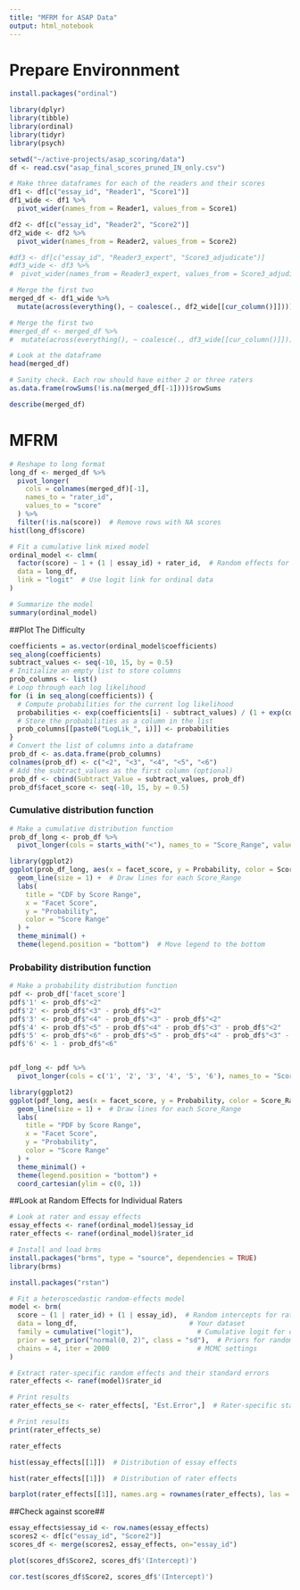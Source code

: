 ```yaml
---
title: "MFRM for ASAP Data"
output: html_notebook
---
```


# Prepare Environnment
```r
install.packages("ordinal")

library(dplyr)
library(tibble)
library(ordinal)
library(tidyr)
library(psych)
```

```r
setwd("~/active-projects/asap_scoring/data")
df <- read.csv("asap_final_scores_pruned_IN_only.csv")
```

```r
# Make three dataframes for each of the readers and their scores
df1 <- df[c("essay_id", "Reader1", "Score1")]
df1_wide <- df1 %>%
  pivot_wider(names_from = Reader1, values_from = Score1)

df2 <- df[c("essay_id", "Reader2", "Score2")]
df2_wide <- df2 %>%
  pivot_wider(names_from = Reader2, values_from = Score2)

#df3 <- df[c("essay_id", "Reader3_expert", "Score3_adjudicate")]
#df3_wide <- df3 %>%
#  pivot_wider(names_from = Reader3_expert, values_from = Score3_adjudicate)

# Merge the first two
merged_df <- df1_wide %>%
  mutate(across(everything(), ~ coalesce(., df2_wide[[cur_column()]])))

# Merge the first two
#merged_df <- merged_df %>%
#  mutate(across(everything(), ~ coalesce(., df3_wide[[cur_column()]])))

# Look at the dataframe
head(merged_df)
```
```r
# Sanity check. Each row should have either 2 or three raters
as.data.frame(rowSums(!is.na(merged_df[-1])))$rowSums
```

```r
describe(merged_df)
```

# MFRM

```r
# Reshape to long format
long_df <- merged_df %>%
  pivot_longer(
    cols = colnames(merged_df)[-1],
    names_to = "rater_id",
    values_to = "score"
  ) %>%
  filter(!is.na(score))  # Remove rows with NA scores
hist(long_df$score)
```


```r
# Fit a cumulative link mixed model
ordinal_model <- clmm(
  factor(score) ~ 1 + (1 | essay_id) + rater_id,  # Random effects for essays and raters
  data = long_df,
  link = "logit"  # Use logit link for ordinal data
)

# Summarize the model
summary(ordinal_model)
```


##Plot The Difficulty
```r
coefficients = as.vector(ordinal_model$coefficients)
seq_along(coefficients)
subtract_values <- seq(-10, 15, by = 0.5)
# Initialize an empty list to store columns
prob_columns <- list()
# Loop through each log likelihood
for (i in seq_along(coefficients)) {
  # Compute probabilities for the current log likelihood
  probabilities <- exp(coefficients[i] - subtract_values) / (1 + exp(coefficients[i] - subtract_values))
  # Store the probabilities as a column in the list
  prob_columns[[paste0("LogLik_", i)]] <- probabilities
}
# Convert the list of columns into a dataframe
prob_df <- as.data.frame(prob_columns)
colnames(prob_df) <- c("<2", "<3", "<4", "<5", "<6")
# Add the subtract_values as the first column (optional)
prob_df <- cbind(Subtract_Value = subtract_values, prob_df)
prob_df$facet_score <- seq(-10, 15, by = 0.5)
```
### Cumulative distribution function
```r
# Make a cumulative distribution function
prob_df_long <- prob_df %>%
  pivot_longer(cols = starts_with("<"), names_to = "Score_Range", values_to = "Probability")

library(ggplot2)
ggplot(prob_df_long, aes(x = facet_score, y = Probability, color = Score_Range)) +
  geom_line(size = 1) +  # Draw lines for each Score_Range
  labs(
    title = "CDF by Score Range",
    x = "Facet Score",
    y = "Probability",
    color = "Score Range"
  ) +
  theme_minimal() +
  theme(legend.position = "bottom")  # Move legend to the bottom
```
### Probability distribution function
```r
# Make a probability distribution function
pdf <- prob_df['facet_score']
pdf$'1' <- prob_df$"<2"
pdf$'2' <- prob_df$"<3" - prob_df$"<2" 
pdf$'3' <- prob_df$"<4" - prob_df$"<3" - prob_df$"<2" 
pdf$'4' <- prob_df$"<5" - prob_df$"<4" - prob_df$"<3" - prob_df$"<2" 
pdf$'5' <- prob_df$"<6" - prob_df$"<5" - prob_df$"<4" - prob_df$"<3" - prob_df$"<2" 
pdf$'6' <- 1 - prob_df$"<6"


pdf_long <- pdf %>%
  pivot_longer(cols = c('1', '2', '3', '4', '5', '6'), names_to = "Score_Range", values_to = "Probability")

library(ggplot2)
ggplot(pdf_long, aes(x = facet_score, y = Probability, color = Score_Range)) +
  geom_line(size = 1) +  # Draw lines for each Score_Range
  labs(
    title = "PDF by Score Range",
    x = "Facet Score",
    y = "Probability",
    color = "Score Range"
  ) +
  theme_minimal() +
  theme(legend.position = "bottom") +
  coord_cartesian(ylim = c(0, 1))
```

##Look at Random Effects for Individual Raters

```r
# Look at rater and essay effects
essay_effects <- ranef(ordinal_model)$essay_id
rater_effects <- ranef(ordinal_model)$rater_id
```

```r
# Install and load brms
install.packages("brms", type = "source", dependencies = TRUE)
library(brms)

install.packages("rstan")
```

```r
# Fit a heteroscedastic random-effects model
model <- brm(
  score ~ (1 | rater_id) + (1 | essay_id),  # Random intercepts for raters and essays
  data = long_df,                            # Your dataset
  family = cumulative("logit"),                # Cumulative logit for ordinal responses
  prior = set_prior("normal(0, 2)", class = "sd"),  # Priors for random effects
  chains = 4, iter = 2000                      # MCMC settings
)

# Extract rater-specific random effects and their standard errors
rater_effects <- ranef(model)$rater_id

```
```r
# Print results
rater_effects_se <- rater_effects[, "Est.Error",]  # Rater-specific standard errors

# Print results
print(rater_effects_se)

rater_effects
```

```r
hist(essay_effects[[1]])  # Distribution of essay effects
```


```r
hist(rater_effects[[1]])  # Distribution of rater effects
```


```r
barplot(rater_effects[[1]], names.arg = rownames(rater_effects), las = 2, main = "Rater Effects")
```



##Check against score##

```r
essay_effects$essay_id <- row.names(essay_effects)
scores2 <- df[c("essay_id", "Score2")]
scores_df <- merge(scores2, essay_effects, on="essay_id")
```

```r
plot(scores_df$Score2, scores_df$'(Intercept)')
```

```r
cor.test(scores_df$Score2, scores_df$'(Intercept)')
```
